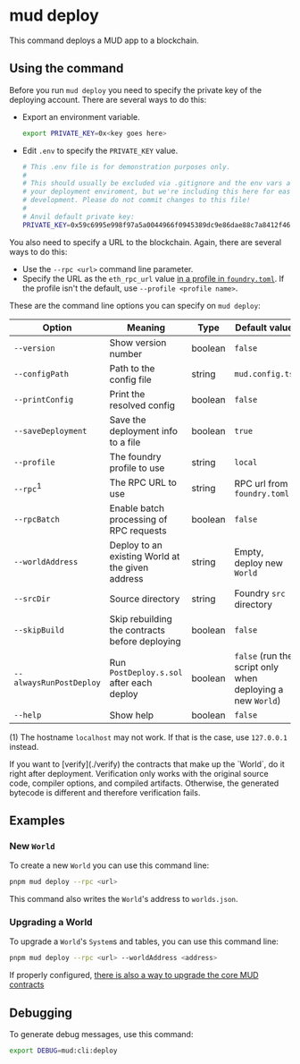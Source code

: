 
# mud deploy

This command deploys a MUD app to a blockchain.

## Using the command

Before you run `mud deploy` you need to specify the private key of the deploying account.
There are several ways to do this:

- Export an environment variable.

  ```sh copy
  export PRIVATE_KEY=0x<key goes here>
  ```

- Edit `.env` to specify the `PRIVATE_KEY` value.

  ```sh copy
  # This .env file is for demonstration purposes only.
  #
  # This should usually be excluded via .gitignore and the env vars attached to
  # your deployment enviroment, but we're including this here for ease of local
  # development. Please do not commit changes to this file!
  #
  # Anvil default private key:
  PRIVATE_KEY=0x59c6995e998f97a5a0044966f0945389dc9e86dae88c7a8412f4603b6b78690d
  ```

You also need to specify a URL to the blockchain.
Again, there are several ways to do this:

- Use the `--rpc <url>` command line parameter.
- Specify the URL as the `eth_rpc_url` value [in a profile in `foundry.toml`](https://book.getfoundry.sh/config/).
  If the profile isn't the default, use `--profile <profile name>`.

These are the command line options you can specify on `mud deploy`:

| Option                  | Meaning                                          | Type    | Default value                                              |
| ----------------------- | ------------------------------------------------ | ------- | ---------------------------------------------------------- |
| `--version`             | Show version number                              | boolean | `false`                                                    |
| `--configPath`          | Path to the config file                          | string  | `mud.config.ts`                                            |
| `--printConfig`         | Print the resolved config                        | boolean | `false`                                                    |
| `--saveDeployment`      | Save the deployment info to a file               | boolean | `true`                                                     |
| `--profile`             | The foundry profile to use                       | string  | `local`                                                    |
| `--rpc`<sup>1</sup>     | The RPC URL to use                               | string  | RPC url from `foundry.toml`                                |
| `--rpcBatch`            | Enable batch processing of RPC requests          | boolean | `false`                                                    |
| `--worldAddress`        | Deploy to an existing World at the given address | string  | Empty, deploy new `World`                                  |
| `--srcDir`              | Source directory                                 | string  | Foundry `src` directory                                    |
| `--skipBuild`           | Skip rebuilding the contracts before deploying   | boolean | `false`                                                    |
| `--alwaysRunPostDeploy` | Run `PostDeploy.s.sol` after each deploy         | boolean | `false` (run the script only when deploying a new `World`) |
| `--help`                | Show help                                        | boolean | `false`                                                    |

(1) The hostname `localhost` may not work. If that is the case, use `127.0.0.1` instead.

<Callout type="info" emoji="ℹ️">
  If you want to [verify](./verify) the contracts that make up the `World`, do it right after deployment. Verification
  only works with the original source code, compiler options, and compiled artifacts. Otherwise, the generated bytecode
  is different and therefore verification fails.
</Callout>

## Examples

### New `World`

To create a new `World` you can use this command line:

```sh copy
pnpm mud deploy --rpc <url>
```

This command also writes the `World`'s address to `worlds.json`.

### Upgrading a World

To upgrade a `World`'s `System`s and tables, you can use this command line:

```sh copy
pnpm mud deploy --rpc <url> --worldAddress <address>
```

If properly configured, [there is also a way to upgrade the core MUD contracts](/world/upgrade)

## Debugging

To generate debug messages, use this command:

```sh copy
export DEBUG=mud:cli:deploy
```
